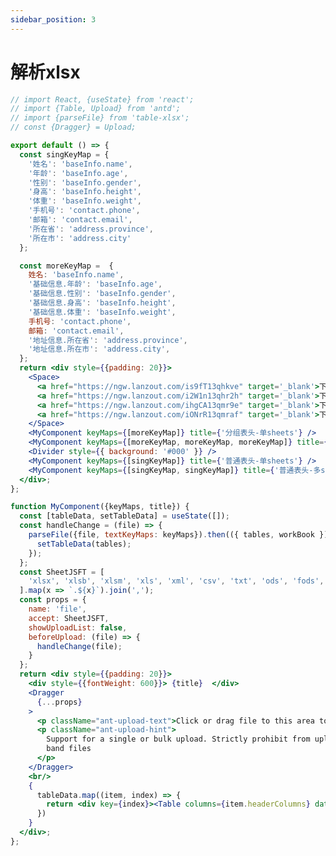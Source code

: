 ```yaml
---
sidebar_position: 3
---
```


# 解析xlsx

```jsx live
// import React, {useState} from 'react';
// import {Table, Upload} from 'antd';
// import {parseFile} from 'table-xlsx';
// const {Dragger} = Upload;

export default () => {
  const singKeyMap = {
    '姓名': 'baseInfo.name',
    '年龄': 'baseInfo.age',
    '性别': 'baseInfo.gender',
    '身高': 'baseInfo.height',
    '体重': 'baseInfo.weight',
    '手机号': 'contact.phone',
    '邮箱': 'contact.email',
    '所在省': 'address.province',
    '所在市': 'address.city'
  };

  const moreKeyMap =  {
    姓名: 'baseInfo.name',
    '基础信息.年龄': 'baseInfo.age',
    '基础信息.性别': 'baseInfo.gender',
    '基础信息.身高': 'baseInfo.height',
    '基础信息.体重': 'baseInfo.weight',
    手机号: 'contact.phone',
    邮箱: 'contact.email',
    '地址信息.所在省': 'address.province',
    '地址信息.所在市': 'address.city',
  };
  return <div style={{padding: 20}}>
    <Space>
      <a href="https://ngw.lanzout.com/is9fT13qhkve" target='_blank'>下载分组表头-多sheets-测试文件.xlsx</a>
      <a href="https://ngw.lanzout.com/i2W1n13qhr2h" target='_blank'>下载分组表头-单sheets-测试文件.xlsx</a>
      <a href="https://ngw.lanzout.com/ihgCA13qmr9e" target='_blank'>下载普通表头-单sheets-测试文件.xlsx</a>
      <a href="https://ngw.lanzout.com/iONrR13qmraf" target='_blank'>下载普通表头-单sheets-测试文件.xlsx</a>
    </Space>
    <MyComponent keyMaps={[moreKeyMap]} title={'分组表头-单sheets'} />
    <MyComponent keyMaps={[moreKeyMap, moreKeyMap, moreKeyMap]} title={'分组表头-多sheets'} />
    <Divider style={{ background: '#000' }} />
    <MyComponent keyMaps={[singKeyMap]} title={'普通表头-单sheets'} />
    <MyComponent keyMaps={[singKeyMap, singKeyMap]} title={'普通表头-多sheets'} />
  </div>;
};

function MyComponent({keyMaps, title}) {
  const [tableData, setTableData] = useState([]);
  const handleChange = (file) => {
    parseFile({file, textKeyMaps: keyMaps}).then(({ tables, workBook }) => {
      setTableData(tables);
    });
  };
  const SheetJSFT = [
    'xlsx', 'xlsb', 'xlsm', 'xls', 'xml', 'csv', 'txt', 'ods', 'fods', 'uos', 'sylk', 'dif', 'dbf', 'prn', 'qpw', '123', 'wb*', 'wq*', 'html', 'htm'
  ].map(x => `.${x}`).join(',');
  const props = {
    name: 'file',
    accept: SheetJSFT,
    showUploadList: false,
    beforeUpload: (file) => {
      handleChange(file);
    }
  };
  return <div style={{padding: 20}}>
    <div style={{fontWeight: 600}}> {title}  </div>
    <Dragger
      {...props}
    >
      <p className="ant-upload-text">Click or drag file to this area to upload</p>
      <p className="ant-upload-hint">
        Support for a single or bulk upload. Strictly prohibit from uploading company data or other
        band files
      </p>
    </Dragger>
    <br/>
    {
      tableData.map((item, index) => {
        return <div key={index}><Table columns={item.headerColumns} dataSource={item.dataSourceList} rowKey={'baseInfo.name'}/></div>;
      })
    }
  </div>;
};
```
